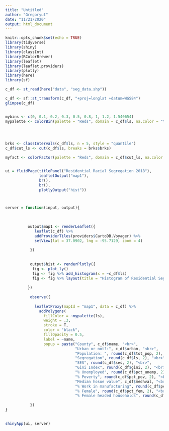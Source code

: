 ```yaml
---
title: "Untitled"
author: "Gregoryut"
date: "11/21/2020"
output: html_document
---
```


```r
knitr::opts_chunk$set(echo = TRUE)
library(tidyverse)
library(shiny)
library(classInt)
library(RColorBrewer)
library(leaflet)
library(leaflet.providers)
library(plotly)
library(here)
library(sf)
```

```r

c_df <- st_read(here("data", "seg_data.shp"))

c_df <- sf::st_transform(c_df, "+proj=longlat +datum=WGS84")
glimpse(c_df)


mybins <- c(0, 0.1, 0.2, 0.3, 0.5, 0.8, 1, 1.2, 1.540654)
mypalette <- colorBin(palette = "Reds", domain = c_df$ls, na.color = "transparent", bins = mybins)




brks <- classIntervals(c_df$ls, n = 5, style = "quantile")
c_df$cut_ls <- cut(c_df$ls, breaks = brks$brks)

myfact <- colorFactor(palette = "Reds", domain = c_df$cut_ls, na.color = "Grey")


ui = fluidPage(titlePanel("Residential Racial Segregation 2018"),
               leafletOutput("map1"),
               br(),
               br(),
               plotlyOutput("hist"))



server = function(input, output){
  
      
           
          output$map1 <- renderLeaflet({
             leaflet(c_df) %>%
             addProviderTiles(providers$CartoDB.Voyager) %>%
             setView(lat = 37.0902, lng = -95.7129, zoom = 4)
             
           })
          
          
           output$hist <- renderPlotly({
            fig <- plot_ly()
            fig <- fig %>% add_histogram(x = ~c_df$ls)
            fig <- fig %>% layout(title = "Histogram of Residential Segregation Index 2018")
            
          })
           
           observe({
             
             leafletProxy(mapId = "map1", data = c_df) %>% 
               addPolygons(
                 fillColor = ~mypalette(ls),
                 weight = .3,
                 stroke = T,
                 color = "black",
                 fillOpacity = 0.5,
                 label = ~name,
                 popup = paste("County", c_df$name, "<br>",
                               "Urban or not?:", c_df$urban, "<br>",
                               "Population: ", round(c_df$tot_pop, 2), "<br>",
                               "Segregation", round(c_df$ls, 2), "<br>",
                               "SES", round(c_df$ses, 2), "<br>",
                               "Gini Index", round(c_df$gini, 2), "<br>",
                               "% Unemployed", round(c_df$pct_unemp, 2), "<br>",
                               "% Poverty", round(c_df$pct_pov, 2), "<br>",
                               "Median hosue value", c_df$medhval, "<br>",
                               "% Work in manufacturing", round(c_df$pct_manu, 2), "<br>",
                               "% Female", round(c_df$pct_fem, 2), "<br>",
                               "% Female headed households", round(c_df$pct_femhh, 2), "<br>"))
              
           })
}
           

shinyApp(ui, server)







```

